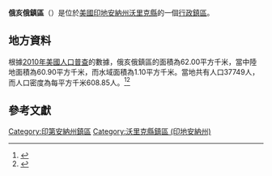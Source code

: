 {{noteTA
|G1=USState
|G2=地名
|G3=Unit
}}
{{Infobox settlement
|official_name            = 俄亥俄鎮區
|native_name = Ohio Township
|settlement_type          = [[行政鎮區|行政鎮區]]
|image_skyline            = Roberts-Morton House.jpg
|imagesize                = 250px
|image_map                = Map highlighting Ohio Township, Warrick County, Indiana.svg
|mapsize                  = 250px
|pushpin_map  =USA Indiana
|pushpin_label = 俄亥俄鎮區
|pushpin_label_position   = top
|pushpin_map_caption      = 俄亥俄鎮區在印地安納州的位置
|subdivision_type         = [[世界政區索引|國家]]
|subdivision_type1        = [[美国州份|州份]]
|subdivision_type2        = [[印地安納州行政区划|縣]]
|subdivision_name         = [[美国|美国]]
|subdivision_name1        = [[印地安納州|印地安納州]]
|subdivision_name2        = [[沃里克縣_(印地安納州)|沃里克縣]]
|elevation_ft             = 430
|elevation_m              = 131
|timezone                 = [[北美东部時區|北美东部時區]]
|area_total_km2           = 62.00
|area_land_km2            = 60.90
|area_water_km2           = 1.10
|area_total_sq_mi         = 
|area_land_sq_mi          = 
|area_water_sq_mi         = 
|population_as_of         = [[2010年美國人口普查|2010]]
|population_footnotes     = 
|population_total         = 37749
|population_density_km2   = auto
|population_density_sq_mi = auto
|utc_offset               = -5
|coordinates              = {{coord|37|59|36|N|87|23|31|W|type:city_region:US-AL_source:GNS-enwiki|display=inline,title}}
| coor_pinpoint           = 
| coordinates_footnotes   = 
|timezone_DST             = EDT
|utc_offset_DST           = -4
|postal_code_type         = [[美國郵區編號|郵區編號]]
|postal_code              = 47601, 47610, 47630
|area_code                = {{link-en|电话区号812|Area code 812|812}}
|blank_name = [[地名信息系统|GNIS ID]]
|blank_info = 453685
}}
'''俄亥俄鎮區'''（{{lang-en|Ohio Township}}）是位於[[美國|美國]][[印地安納州|印地安納州]][[沃里克縣_(印地安納州)|沃里克縣]]的一個[[行政鎮區|行政鎮區]]。

== 地方資料 ==
根據[[2010年美國人口普查|2010年美國人口普查]]的數據，俄亥俄鎮區的面積為62.00平方千米，當中陸地面積為60.90平方千米，而水域面積為1.10平方千米。當地共有人口37749人，而人口密度為每平方千米608.85人。<ref name="GR8">{{cite web|url=http://factfinder2.census.gov|publisher=[[美国人口调查局|美国人口调查局]]|accessdate=2011-05-14|title=American FactFinder|archive-date=2013-09-11|archive-url=https://web.archive.org/web/20130911234518/http://factfinder2.census.gov/|dead-url=no}}</ref><ref>{{cite web|url=https://www.citypopulation.de/en/usa/indiana/admin/|title=USA: Indiana (Counties and Townships) - City Population|access-date=2020-09-02|archive-date=2020-04-22|archive-url=https://web.archive.org/web/20200422090607/https://www.citypopulation.de/en/usa/indiana/admin/|dead-url=no}}</ref>

== 參考文獻 ==
{{reflist}}

{{沃里克縣 (印地安納州)}}

{{DEFAULTSORT:Ohio Township}}
[[Category:印第安納州鎮區|Category:印第安納州鎮區]]
[[Category:沃里克縣鎮區_(印地安納州)|Category:沃里克縣鎮區 (印地安納州)]]

{{Indiana-geo-stub}}